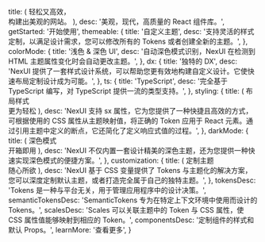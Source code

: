 
  title: (
    <span className="font-bold  x:leading-[1.3]">
      轻松又高效， <br />
      构建出美观的网站。
    </span>
  ),
  desc: '美观，现代，高质量的 React 组件库。',
  getStarted: '开始使用',
  themeable: {
    title: '自定义主题',
    desc: '支持灵活的样式定制，以满足设计需求，您可以修改所有的 Tokens 或者创建全新的主题。',
  },
  colorMode: {
    title: '浅色 & 深色 UI',
    desc: '自动深色模式识别，NexUI 在检测到 HTML 主题属性变化时会自动更改主题。',
  },
  dx: {
    title: '独特的 DX',
    desc: 'NexUI 提供了一套样式设计系统，可以帮助您更有效地构建自定义设计。它使快速布局定制设计成为可能。',
  },
  ts: {
    title: 'TypeScript',
    desc: '完全基于 TypeScript 编写，对 TypeScript 提供一流的类型支持。',
  },
  styling: {
    title: (
      <span>
        布局样式
        <br />
        <span>更为轻松</span>
      </span>
    ),
    desc: 'NexUI 支持 sx 属性，它为您提供了一种快捷且高效的方式，可根据使用的 CSS 属性从主题映射值，将正确的 Token 应用于 React 元素。通过引用主题中定义的断点，它还简化了定义响应式值的过程。',
  },
  darkMode: {
    title: (
      <span>
        深色模式
        <br />
        <span>开箱即用</span>
      </span>
    ),
    desc: 'NexUI 不仅内置一套设计精美的深色主题，还为您提供一种快速实现深色模式的便捷方案。',
  },
  customization: {
    title: (
      <span>
        定制主题
        <br />
        <span>随心所欲</span>
      </span>
    ),
    desc: 'NexUI 基于 CSS 变量提供了 Tokens 与主题化的解决方案，您可以深度定制默认主题，或者打造完全属于自己的独特主题。',
  },
  tokensDesc: 'Tokens 是一种与平台无关，用于管理应用程序中的设计决策。',
  semanticTokensDesc:
    'SemanticTokens 专为在特定上下文环境中使用而设计的 Tokens。',
  scalesDesc:
    'Scales 可以关联主题中的 Token 与 CSS 属性，使 CSS 属性值能够映射到相应的 Token。',
  componentsDesc: '定制组件的样式和默认 Props。',
  learnMore: '查看更多',
}

<HomePage translations={translations} />
